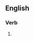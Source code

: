 ==English==

===Verb===
{{head|en|verb form}}

# {{present participle of|mesmerise|lang=en|nocat=1}}